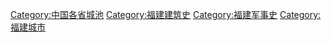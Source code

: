 [[Category:中国各省城池|Category:中国各省城池]]
[[Category:福建建筑史|Category:福建建筑史]]
[[Category:福建军事史|Category:福建军事史]]
[[Category:福建城市|Category:福建城市]]